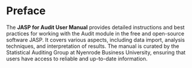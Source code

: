 # Preface {.unnumbered}

The **JASP for Audit User Manual** provides detailed instructions and best practices for working with the Audit module in the free and open-source software JASP. It covers various aspects, including data import, analysis techniques, and interpretation of results. The manual is curated by the Statistical Auditing Group at Nyenrode Business University, ensuring that users have access to reliable and up-to-date information.
